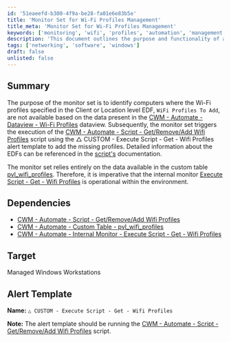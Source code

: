 ```yaml
---
id: '51eaeefd-b300-4f9a-be28-fa01e6e83b5e'
title: 'Monitor Set for Wi-Fi Profiles Management'
title_meta: 'Monitor Set for Wi-Fi Profiles Management'
keywords: ['monitoring', 'wifi', 'profiles', 'automation', 'management']
description: 'This document outlines the purpose and functionality of a monitor set designed to identify computers lacking specified Wi-Fi profiles. It details how the monitor set interacts with the relevant dataview and triggers scripts to ensure proper Wi-Fi configuration on managed Windows workstations.'
tags: ['networking', 'software', 'windows']
draft: false
unlisted: false
---
```

## Summary

The purpose of the monitor set is to identify computers where the Wi-Fi profiles specified in the Client or Location level EDF, `WiFi Profiles To Add`, are not available based on the data present in the [CWM - Automate - Dataview - Wi-Fi Profiles](https://proval.itglue.com/DOC-5078775-12979850) dataview. Subsequently, the monitor set triggers the execution of the [CWM - Automate - Script - Get/Remove/Add Wifi Profiles](https://proval.itglue.com/DOC-5078775-12979854) script using the △ CUSTOM - Execute Script - Get - Wifi Profiles alert template to add the missing profiles. Detailed information about the EDFs can be referenced in the [script's](https://proval.itglue.com/DOC-5078775-12979854) documentation.

The monitor set relies entirely on the data available in the custom table [pvl_wifi_profiles](https://proval.itglue.com/5078775/docs/12979849). Therefore, it is imperative that the internal monitor [Execute Script - Get - Wifi Profiles](https://proval.itglue.com/5078775/docs/12979845) is operational within the environment.

## Dependencies

- [CWM - Automate - Script - Get/Remove/Add Wifi Profiles](https://proval.itglue.com/DOC-5078775-12979854)
- [CWM - Automate - Custom Table - pvl_wifi_profiles](https://proval.itglue.com/DOC-5078775-12979849)
- [CWM - Automate - Internal Monitor - Execute Script - Get - Wifi Profiles](https://proval.itglue.com/DOC-5078775-12979845)

## Target

Managed Windows Workstations

## Alert Template

**Name:** `△ CUSTOM - Execute Script - Get - Wifi Profiles`

**Note:** The alert template should be running the [CWM - Automate - Script - Get/Remove/Add Wifi Profiles](https://proval.itglue.com/DOC-5078775-12979854) script.












